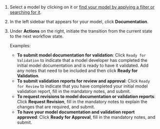 1. Select a model by clicking on it or [find your model by applying a filter or searching for it](/guide/model-inventory/working-with-model-inventory.qmd#search-filter-and-sort-models).

1. In the left sidebar that appears for your model, click **Documentation**.

1. Under **Actions** on the right, initiate the transition from the current state to the next workflow state.

   Examples: 
   
      - **To submit model documentation for validation**: Click `Ready for Validation` to indicate that a model developer has completed the initial model documentation and is ready to have it validated. Add any notes that need to be included and then click **Ready for Validation**.
      - **To submit validation reports for review and approval**: Click `Ready for Review` to indicate that you have completed your initial model validation report, fill in the mandatory notes, and submit.
      - **To request revisions to model documentation or validation reports**: Click **Request Revision**, fill in the mandatory notes to explain the changes that are required, and submit. 
      - **To have your model documentation and validation report approved**: Click **Ready for Approval**, fill in the mandatory notes, and submit. 
